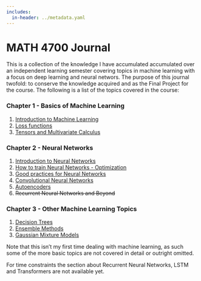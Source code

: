 ```yaml
---
includes:
  in-header: ../metadata.yaml
---
```


# MATH 4700 Journal

This is a collection of the knowledge I have accumulated accumulated over an independent learning semester covering topics in machine learning with a focus on deep learning and neural networs. The purpose of this journal twofold: to conserve the knowledge acquired and as the Final Project for the course. The following is a list of the topics covered in the course:

### Chapter 1 - Basics of Machine Learning

1. [Introduction to Machine Learning](chapter%201/Intoduction.html)
2. [Loss functions](chapter%201/LossFunctions.html)
3. [Tensors and Multivariate Calculus](chapter%201/Multiverse.html)

### Chapter 2 - Neural Networks

1. [Introduction to Neural Networks](chapter%202/MultiLayerPerceptron.html)
2. [How to train Neural Networks - Optimization](chapter%202/Training.html)
3. [Good practices for Neural Networks](chapter%202/GoodPractices.html)
4. [Convolutional Neural Networks](chapter%202/ConvolutionalNN.html)
5. [Autoencoders](chapter%202/AutoEncoders.html)
6. ~~Recurrent Neural Networks and Beyond~~

### Chapter 3 - Other Machine Learning Topics

1. [Decision Trees](chapter%203/CART.html)
2. [Ensemble Methods](chapter%203/ensemble.html)
3. [Gaussian Mixture Models](chapter%203/GausianMixture.html)

Note that this isn't my first time dealing with machine learning, as such some of the more basic topics are not covered in detail or outright omitted.

For time constraints the section about Recurrent Neural Networks, LSTM and Transformers are not available yet.